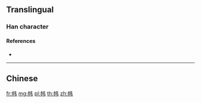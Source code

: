 {{also|幃}}
==Translingual==

===Han character===
{{Han char|rn=50|rad=巾|as=04|sn=7|four=|canj=LBQS|ids=⿰巾韦}}

====References====
* {{Han ref|kx=0329.291|hdz=10731.030|uh=5E0F|ud=24079}}

----

==Chinese==
{{zh-see|幃}}

[[fr:帏]]
[[mg:帏]]
[[pl:帏]]
[[th:帏]]
[[zh:帏]]